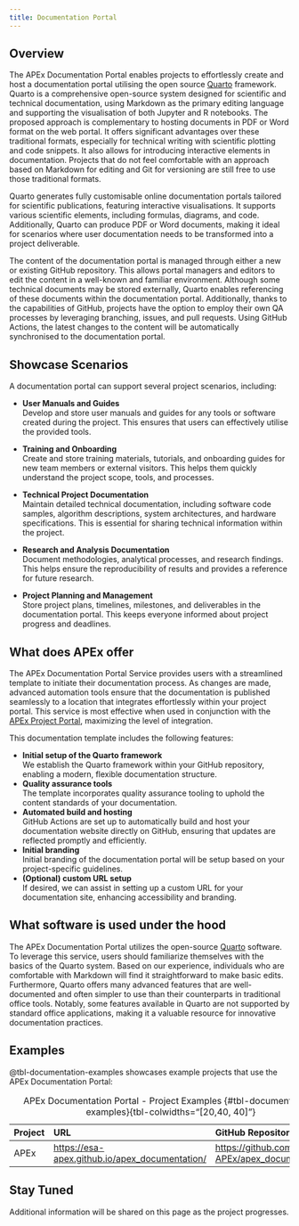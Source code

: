 ```yaml
---
title: Documentation Portal
---
```


## Overview

The APEx Documentation Portal enables projects to effortlessly create and host a documentation portal
utilising the open source [Quarto](https://quarto.org/) framework. Quarto is a comprehensive open-source system designed
for scientific and technical documentation, using Markdown as the primary editing language and supporting the
visualisation of both Jupyter and R notebooks. The proposed approach is complementary to hosting documents in PDF or
Word format on the web portal. It offers significant advantages over these traditional formats, especially for technical
writing with scientific plotting and code snippets. It also allows for introducing interactive elements in
documentation. Projects that do not feel comfortable with an approach based on Markdown for editing and Git for
versioning are still free to use those traditional formats.

Quarto generates fully customisable online documentation portals tailored for scientific publications, featuring
interactive visualisations. It supports various scientific elements, including formulas, diagrams, and code.
Additionally, Quarto can produce PDF or Word documents, making it ideal for scenarios where user documentation needs to
be transformed into a project deliverable.

The content of the documentation portal is managed through either a new or existing GitHub repository. This allows
portal managers and editors to edit the content in a well-known and familiar environment. Although some technical
documents may be stored externally, Quarto enables referencing of these documents within the documentation portal.
Additionally, thanks to the capabilities of GitHub, projects have the option to employ their own QA processes by
leveraging branching, issues, and pull requests. Using GitHub Actions, the latest changes to the content will be
automatically synchronised to the documentation portal.

## Showcase Scenarios

A documentation portal can support several project scenarios, including:

* **User Manuals and Guides**\
  Develop and store user manuals and guides for any tools or software created during the project. This ensures that
  users can effectively utilise the provided tools.

* **Training and Onboarding**\
  Create and store training materials, tutorials, and onboarding guides for new team members or external visitors. This
  helps them quickly understand the project scope, tools, and processes.

* **Technical Project Documentation**\
  Maintain detailed technical documentation, including software code samples, algorithm descriptions, system
  architectures, and hardware specifications. This is essential for sharing technical information within the project.

* **Research and Analysis Documentation**\
  Document methodologies, analytical processes, and research findings. This helps ensure the reproducibility of results
  and provides a reference for future research.

* **Project Planning and Management**\
  Store project plans, timelines, milestones, and deliverables in the documentation portal. This keeps everyone informed
  about project progress and deadlines.

## What does APEx offer

The APEx Documentation Portal Service provides users with a streamlined template to initiate their documentation process.
As changes are made, advanced automation tools ensure that the documentation is published seamlessly to a location that
integrates effortlessly within your project portal. This service is most effective when used in conjunction with the
[APEx Project Portal](./project_portal.md), maximizing the level of integration.

This documentation template includes the following features:

* **Initial setup of the Quarto framework**\
  We establish the Quarto framework within your GitHub repository, enabling a modern, flexible documentation structure.
* **Quality assurance tools**\
  The template incorporates quality assurance tooling to uphold the content standards of your documentation.
* **Automated build and hosting**\
  GitHub Actions are set up to automatically build and host your documentation website directly on GitHub, ensuring that
  updates are reflected promptly and efficiently.
* **Initial branding**\
  Initial branding of the documentation portal will be setup based on your project-specific guidelines.
* **(Optional) custom URL setup**\
  If desired, we can assist in setting up a custom URL for your documentation site, enhancing accessibility and branding.

## What software is used under the hood

The APEx Documentation Portal utilizes the open-source [Quarto](https://quarto.org/) software. To leverage this service,
users should familiarize themselves with the basics of the Quarto system. Based on our experience, individuals who are
comfortable with Markdown will find it straightforward to make basic edits. Furthermore, Quarto offers many advanced
features that are well-documented and often simpler to use than their counterparts in traditional office tools. Notably,
some features available in Quarto are not supported by standard office applications, making it a valuable resource for
innovative documentation practices.

## Examples

@tbl-documentation-examples showcases example projects that use the APEx Documentation Portal:

| Project | URL                                                                                              | GitHub Repository                                                                                |
| :------ | :----------------------------------------------------------------------------------------------- | :----------------------------------------------------------------------------------------------- |
| APEx    | [https://esa-apex.github.io/apex_documentation/](https://esa-apex.github.io/apex_documentation/) | [https://github.com/ESA-APEx/apex_documentation](https://github.com/ESA-APEx/apex_documentation) |

: APEx Documentation Portal - Project Examples {#tbl-documentation-examples}{tbl-colwidths="[20,40, 40]"}

:::{.callout-tip}

## Stay Tuned

Additional information will be shared on this page as the project progresses.
:::
